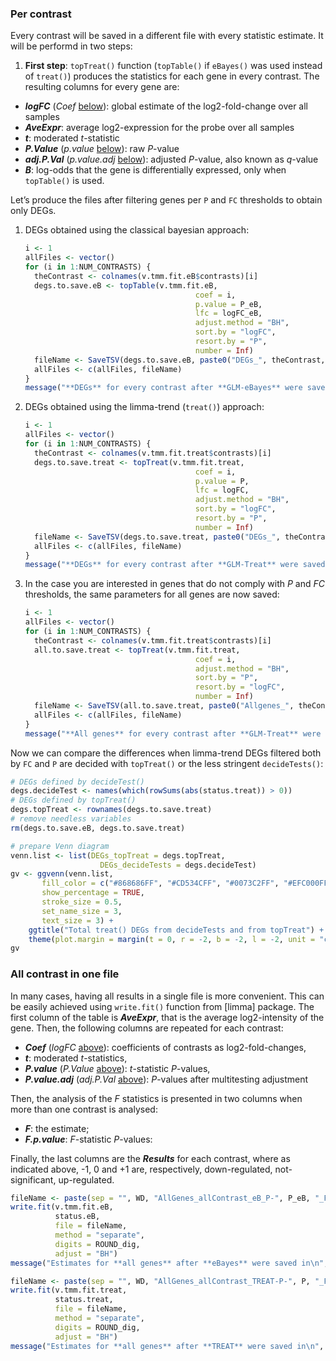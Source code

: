 
### Per contrast {#global-estimates}

Every contrast will be saved in a different file with every statistic estimate. It will be performd in two steps:

1. **First step**: `topTreat()` function (`topTable()` if `eBayes()` was used instead of `treat()`) produces the statistics for each gene in every contrast. The resulting columns for every gene are:
* ***logFC*** (_Coef_ [below](#per-contrast)): global estimate of the log2-fold-change over all samples
* ***AveExpr***: average log2-expression for the probe over all samples
* ***t***: moderated _t_-statistic
* ***P.Value*** (_p.value_ [below](#per-contrast)): raw _P_-value
* ***adj.P.Val*** (_p.value.adj_ [below](#per-contrast)): adjusted _P_-value, also known as _q_-value
* ***B***: log-odds that the gene is differentially expressed, only when `topTable()` is used.

Let's produce the files after filtering genes per `P` and `FC` thresholds to obtain only DEGs. 

1. DEGs obtained using the classical bayesian approach:

    ```r
    i <- 1
    allFiles <- vector()
    for (i in 1:NUM_CONTRASTS) {
      theContrast <- colnames(v.tmm.fit.eB$contrasts)[i]
      degs.to.save.eB <- topTable(v.tmm.fit.eB, 
                                          coef = i, 
                                          p.value = P_eB, 
                                          lfc = logFC_eB, 
                                          adjust.method = "BH",
                                          sort.by = "logFC",
                                          resort.by = "P",
                                          number = Inf)
      fileName <- SaveTSV(degs.to.save.eB, paste0("DEGs_", theContrast, "_eB_P-", P_eB, "_FC-", FC, "_"))
      allFiles <- c(allFiles, fileName)
    }
    message("**DEGs** for every contrast after **GLM-eBayes** were saved in files \n", toString(allFiles))
    ```


2. DEGs obtained using the limma-trend (`treat()`) approach:

    ```r
    i <- 1
    allFiles <- vector()
    for (i in 1:NUM_CONTRASTS) {
      theContrast <- colnames(v.tmm.fit.treat$contrasts)[i]
      degs.to.save.treat <- topTreat(v.tmm.fit.treat, 
                                          coef = i, 
                                          p.value = P, 
                                          lfc = logFC, 
                                          adjust.method = "BH",
                                          sort.by = "logFC",
                                          resort.by = "P",
                                          number = Inf)
      fileName <- SaveTSV(degs.to.save.treat, paste0("DEGs_", theContrast, "_TREAT_P-", P, "_FC-", FC, "_"))
      allFiles <- c(allFiles, fileName)
    }
    message("**DEGs** for every contrast after **GLM-Treat** were saved in files \n", toString(allFiles))
    ```

3. In the case you are interested in genes that do not comply with _P_ and _FC_ thresholds, the same parameters for all genes are now saved:

    ```r
    i <- 1
    allFiles <- vector()
    for (i in 1:NUM_CONTRASTS) {
      theContrast <- colnames(v.tmm.fit.treat$contrasts)[i]
      all.to.save.treat <- topTreat(v.tmm.fit.treat, 
                                          coef = i, 
                                          adjust.method = "BH",
                                          sort.by = "P",
                                          resort.by = "logFC",
                                          number = Inf)
      fileName <- SaveTSV(all.to.save.treat, paste0("Allgenes_", theContrast, "_TREAT_"))
      allFiles <- c(allFiles, fileName)
    }
    message("**All genes** for every contrast after **GLM-Treat** were saved in files \n", toString(allFiles))
    ```


Now we can compare the differences when limma-trend DEGs filtered both by `FC` and `P` are decided with `topTreat()` or the less stringent `decideTests()`:

```r
# DEGs defined by decideTest()
degs.decideTest <- names(which(rowSums(abs(status.treat)) > 0))
# DEGs defined by topTreat()
degs.topTreat <- rownames(degs.to.save.treat)
# remove needless variables
rm(degs.to.save.eB, degs.to.save.treat)

# prepare Venn diagram
venn.list <- list(DEGs_topTreat = degs.topTreat, 
                    DEGs_decideTests = degs.decideTest)
gv <- ggvenn(venn.list,
       fill_color = c("#868686FF", "#CD534CFF", "#0073C2FF", "#EFC000FF"),
       show_percentage = TRUE,
       stroke_size = 0.5, 
       set_name_size = 3,
       text_size = 3) +
    ggtitle("Total treat() DEGs from decideTests and from topTreat") +
    theme(plot.margin = margin(t = 0, r = -2, b = -2, l = -2, unit = "cm"))
gv
```


### All contrast in one file {#per-contrast}

In many cases, having all results in a single file is more convenient. This can be easily achieved using `write.fit()` function from [limma] package. The first column of the table is ***AveExpr***, that is the average log2-intensity of the gene. Then, the following columns are repeated for each contrast:

* ***Coef*** (_logFC_ [above](#global-estimates)):  coefficients of contrasts as log2-fold-changes, 
* ***t***: moderated _t_-statistics, 
* ***P.value*** (_P.Value_ [above](#global-estimates)): _t_-statistic _P_-values, 
* ***P.value.adj*** (_adj.P.Val_ [above](#global-estimates)): _P_-values after multitesting adjustment

Then, the analysis of the _F_ statistics is presented in two columns when more than one contrast is analysed:

* ***F***: the estimate;
* ***F.p.value***: _F_-statistic _P_-values:

Finally, the last columns are the ***Results*** for each contrast, where as indicated above, -1, 0 and +1 are, respectively, down-regulated, not-significant, up-regulated.

```r
fileName <- paste(sep = "", WD, "AllGenes_allContrast_eB_P-", P_eB, "_FC-", FC, "_", HOY, ".tsv")
write.fit(v.tmm.fit.eB, 
          status.eB, 
          file = fileName, 
          method = "separate",
          digits = ROUND_dig, 
          adjust = "BH")
message("Estimates for **all genes** after **eBayes** were saved in\n", fileName)

fileName <- paste(sep = "", WD, "AllGenes_allContrast_TREAT-P-", P, "_FC-", FC, "_", HOY, ".tsv")
write.fit(v.tmm.fit.treat, 
          status.treat, 
          file = fileName, 
          method = "separate",
          digits = ROUND_dig, 
          adjust = "BH")
message("Estimates for **all genes** after **TREAT** were saved in\n", fileName)
```
